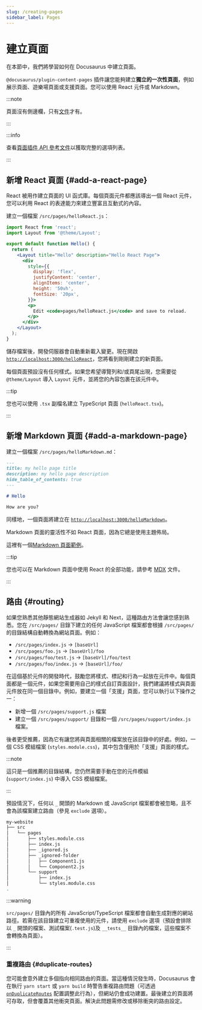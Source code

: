 ```yaml
---
slug: /creating-pages
sidebar_label: Pages
---
```


# 建立頁面

在本節中，我們將學習如何在 Docusaurus 中建立頁面。

`@docusaurus/plugin-content-pages` 插件讓您能夠建立**獨立的一次性頁面**，例如展示頁面、遊樂場頁面或支援頁面。您可以使用 React 元件或 Markdown。

:::note

頁面沒有側邊欄，只有[文件](./docs/docs-introduction.mdx)才有。

:::

:::info

查看[頁面插件 API 參考文件](./../api/plugins/plugin-content-pages.mdx)以獲取完整的選項列表。

:::

## 新增 React 頁面 {#add-a-react-page}

React 被用作建立頁面的 UI 函式庫。每個頁面元件都應該導出一個 React 元件，您可以利用 React 的表達能力來建立豐富且互動式的內容。

建立一個檔案 `/src/pages/helloReact.js`：

```jsx title="/src/pages/helloReact.js"
import React from 'react';
import Layout from '@theme/Layout';

export default function Hello() {
  return (
    <Layout title="Hello" description="Hello React Page">
      <div
        style={{
          display: 'flex',
          justifyContent: 'center',
          alignItems: 'center',
          height: '50vh',
          fontSize: '20px',
        }}>
        <p>
          Edit <code>pages/helloReact.js</code> and save to reload.
        </p>
      </div>
    </Layout>
  );
}
```

儲存檔案後，開發伺服器會自動重新載入變更。現在開啟 [`http://localhost:3000/helloReact`](http://localhost:3000/helloReact)，您將看到剛剛建立的新頁面。

每個頁面預設沒有任何樣式。如果您希望導覽列和/或頁尾出現，您需要從 `@theme/Layout` 導入 `Layout` 元件，並將您的內容包裹在該元件中。

:::tip

您也可以使用 `.tsx` 副檔名建立 TypeScript 頁面 (`helloReact.tsx`)。

:::

## 新增 Markdown 頁面 {#add-a-markdown-page}

建立一個檔案 `/src/pages/helloMarkdown.md`：

```md title="/src/pages/helloMarkdown.md"
---
title: my hello page title
description: my hello page description
hide_table_of_contents: true
---

# Hello

How are you?
```

同樣地，一個頁面將建立在 [`http://localhost:3000/helloMarkdown`](http://localhost:3000/helloMarkdown)。

Markdown 頁面的靈活性不如 React 頁面，因為它總是使用主題佈局。

這裡有一個[Markdown 頁面範例](/examples/markdownPageExample)。

:::tip

您也可以在 Markdown 頁面中使用 React 的全部功能，請參考 [MDX](https://mdxjs.com/) 文件。

:::

## 路由 {#routing}

如果您熟悉其他靜態網站生成器如 Jekyll 和 Next，這種路由方法會讓您感到熟悉。您在 `/src/pages/` 目錄下建立的任何 JavaScript 檔案都會根據 `/src/pages/` 的目錄結構自動轉換為網站頁面。例如：

- `/src/pages/index.js` → `[baseUrl]`
- `/src/pages/foo.js` → `[baseUrl]/foo`
- `/src/pages/foo/test.js` → `[baseUrl]/foo/test`
- `/src/pages/foo/index.js` → `[baseUrl]/foo/`

在這個基於元件的開發時代，鼓勵您將樣式、標記和行為一起放在元件中。每個頁面都是一個元件，如果您需要用自己的樣式自訂頁面設計，我們建議將樣式與頁面元件放在同一個目錄中。例如，要建立一個「支援」頁面，您可以執行以下操作之一：

- 新增一個 `/src/pages/support.js` 檔案
- 建立一個 `/src/pages/support/` 目錄和一個 `/src/pages/support/index.js` 檔案。

後者更受推薦，因為它有讓您將與頁面相關的檔案放在該目錄中的好處。例如，一個 CSS 模組檔案 (`styles.module.css`)，其中包含僅用於「支援」頁面的樣式。

:::note

這只是一個推薦的目錄結構，您仍然需要手動在您的元件模組 (`support/index.js`) 中導入 CSS 模組檔案。

:::

預設情況下，任何以 `_` 開頭的 Markdown 或 JavaScript 檔案都會被忽略，且不會為該檔案建立路由（參見 `exclude` 選項）。

```bash
my-website
├── src
│   └── pages
│       ├── styles.module.css
│       ├── index.js
│       ├── _ignored.js
│       ├── _ignored-folder
│       │   ├── Component1.js
│       │   └── Component2.js
│       └── support
│           ├── index.js
│           └── styles.module.css
.
```

:::warning

`src/pages/` 目錄內的所有 JavaScript/TypeScript 檔案都會自動生成對應的網站路徑。若需在該目錄建立可重複使用的元件，請使用 `exclude` 選項（預設會排除以 `_` 開頭的檔案、測試檔案(`.test.js`)及 `__tests__` 目錄內的檔案，這些檔案不會轉換為頁面）。

:::

### 重複路由 {#duplicate-routes}

您可能會意外建立多個指向相同路由的頁面。當這種情況發生時，Docusaurus 會在執行 `yarn start` 或 `yarn build` 時警告重複路由問題（可透過 [`onDuplicateRoutes`](../api/docusaurus.config.js.mdx#onDuplicateRoutes) 配置調整此行為），但網站仍會成功建置。最後建立的頁面將可存取，但會覆蓋其他衝突頁面。解決此問題需修改或移除衝突的路由設定。